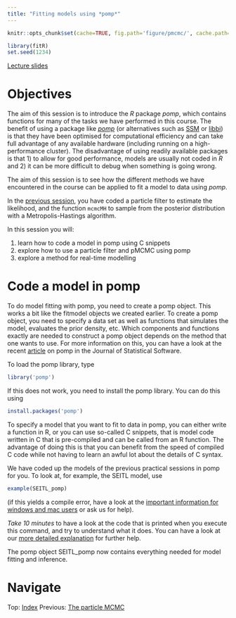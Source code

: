 ```yaml
---
title: "Fitting models using *pomp*"
--- 
```


```r
knitr::opts_chunk$set(cache=TRUE, fig.path='figure/pmcmc/', cache.path='cache/pmcmc/' , fig.cap='', fig.align="center", message=FALSE, tidy=TRUE, warning=FALSE)
```

```r
library(fitR)
set.seed(1234)
```
[Lecture slides](slides/pomp_slides.pdf)

# Objectives

The aim of this session is to introduce the *R* package *pomp*, which contains functions for many of the tasks we have performed in this course. The benefit of using a package like *[pomp](http://pomp.r-forge.r-project.org/)* (or alternatives such as [SSM](https://github.com/sballesteros/ssm) or [libbi](http://libbi.org/)) is that they have been optimised for computational efficiency and can take full advantage of any available hardware (including running on a high-performance cluster). The disadvantage of using readily available packages is that 1) to allow for good performance, models are usually not coded in *R* and 2) it can be more difficult to debug when something is going wrong.

The aim of this session is to see how the different methods we have encountered in the course can be applied to fit a model to data using *pomp*. 

In the [previous session](pmcmc.html), you have coded a particle filter to estimate the likelihood, and the function `mcmcMH` to sample from the posterior distribution with a Metropolis-Hastings algorithm.

In this session you will:

1. learn how to code a model in pomp using C snippets
2. explore how to use a particle filter and pMCMC using pomp
3. explore a method for real-time modelling

# Code a model in pomp

To do model fitting with pomp, you need to create a pomp object. This works a bit like the fitmodel objects we created earlier. To create a pomp object, you need to specify a data set as well as functions that simulates the model, evaluates the prior density, etc. Which components and functions exactly are needed to construct a pomp object depends on the method that one wants to use. For more information on this, you can have a look at the recent [article](http://pomp.r-forge.r-project.org/vignettes/pompjss.pdf) on pomp in the Journal of Statistical Software.

To load the pomp library, type
```r
library('pomp')
```

If this does not work, you need to install the pomp library. You can do this using
```r
install.packages('pomp')
```

To specify a model that you want to fit to data in pomp, you can either write a function in R, or you can use so-called C snippets, that is model code written in C that is pre-compiled and can be called from an R function. The advantage of doing this is that you can benefit from the speed of compiled C code while not having to learn an awful lot about the details of C syntax.

We have coded up the models of the previous practical sessions in pomp for you. To look at, for example, the SEITL model, use

```r
example(SEITL_pomp)
```

(if this yields a compile error, have a look at the [important information for windows and mac users](http://pomp.r-forge.r-project.org/vignettes/getting_started.html#important-information-for-windows-and-mac-users) or ask us for help).

*Take 10 minutes* to have a look at the code that is printed when you execute this command, and try to understand what it does. You can have a look at our [more detailed explanation](pomp_seitl_explanation.html) for further help.

The pomp object SEITL_pomp now contains everything needed for model fitting and inference.


<div>
# Navigate
Top: [Index](index.html) Previous: [The particle MCMC](pmcmc.html)
</div>
